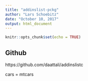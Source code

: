 ```yaml
---
title: "addinslist-pckg"
author: "Lars Schoebitz"
date: "October 10, 2017"
output: html_document
---
```


```r
knitr::opts_chunk$set(echo = TRUE)
```

## Github 

https://github.com/daattali/addinslistc

cars = mtcars

```r




```


